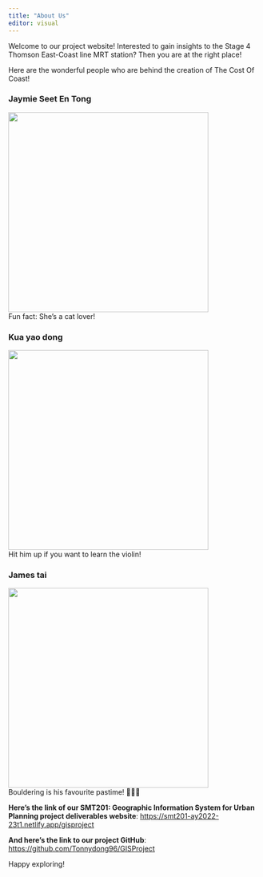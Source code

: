 ```yaml
---
title: "About Us"
editor: visual
---
```


Welcome to our project website! Interested to gain insights to the Stage 4 Thomson East-Coast line MRT station? Then you are at the right place!

Here are the wonderful people who are behind the creation of The Cost Of Coast! 

### Jaymie Seet En Tong

![](images/pasted%20image%200.png){width="400"}\
Fun fact: She's a cat lover!

### Kua yao dong

![](images/2-01.png){width="400"}\
Hit him up if you want to learn the violin!

### James tai

![](images/3-01.png){width="400"}\
Bouldering is his favourite pastime! 🧗🏻‍♂️

**Here's the link of our SMT201: Geographic Information System for Urban Planning project deliverables website**: <https://smt201-ay2022-23t1.netlify.app/gisproject>

**And here's the link to our project GitHub**: <https://github.com/Tonnydong96/GISProject> 

Happy exploring!

\
